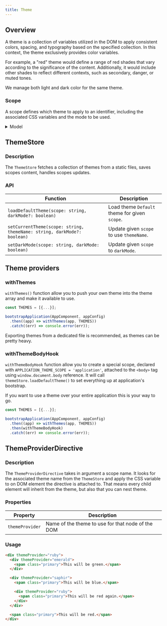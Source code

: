 ---
title: Theme
---

## Overview
A theme is a collection of variables utilized in the DOM to apply consistent colors, spacing, and typography based on the specified collection. In this context, the theme exclusively provides color variables.

For example, a "red" theme would define a range of red shades that vary according to the significance of the content. Additionally, it would include other shades to reflect different contexts, such as secondary, danger, or muted tones.

We manage both light and dark color for the same theme.

### Scope

A scope defines which theme to apply to an identifier, including the associated CSS variables and the mode to be used.

<details>
<summary>Model</summary>
```ts
{
    name: "Default",
    id: "default",
    colors: {
      background: "0 0% 100%",
      foreground: "225 11% 7%",
      card: "0 0% 100%",
      "card-foreground": "225 11% 7%",
      active: "219 97% 54%",
      "active-foreground": "0 0% 98%",
      "active-background": "219 97% 54% / 10%",
      primary: "219 97% 54%",
      "primary-foreground": "0 0% 98%",
      secondary: "240 4.8% 95.9%",
      "secondary-foreground": "240 5.9% 10%",
      muted: "240 4.8% 95.9%",
      "muted-foreground": "240 3.8% 46.1%",
      accent: "240 4.8% 95.9%",
      "accent-foreground": "240 5.9% 10%",
      destructive: "0 84.2% 60.2%",
      "destructive-foreground": "0 0% 98%",
      border: "240 5.9% 90%",
      input: "240 5.9% 90%",
      ring: "225 11% 7%",
    },
    colorsDark: {
      background: "240 10% 3.9%",
      foreground: "0 0% 98%",
      card: "240 10% 3.9%",
      "card-foreground": "0 0% 98%",
      active: "0 0% 98%",
      "active-foreground": "240 5.9% 10%",
      "active-background": "0 0% 98% / 10%",
      primary: "0 0% 98%",
      "primary-foreground": "240 5.9% 10%",
      secondary: "240 3.7% 15.9%",
      "secondary-foreground": "0 0% 98%",
      muted: "240 3.7% 15.9%",
      "muted-foreground": "240 5% 64.9%",
      accent: "240 3.7% 15.9%",
      "accent-foreground": "0 0% 98%",
      destructive: "0 62.8% 30.6%",
      "destructive-foreground": "0 0% 98%",
      border: "240 3.7% 15.9%",
      input: "240 3.7% 15.9%",
      ring: "240 4.9% 83.9%",
    },
  }
```
</details>


## ThemeStore

### Description

The `ThemeStore` fetches a collection of themes from a static files, saves scopes content, handles scopes updates.

### API

| Function                                                                | Description                                   |
| ----------------------------------------------------------------------- | --------------------------------------------- |
| `loadDefaultTheme(scope: string, darkMode?: boolean)`                   | Load theme `Default` theme for given `scope`. |
| `setCurrentTheme(scope: string, themeName: string, darkMode?: boolean)` | Update given `scope` to use `themeName`.      |
| `setDarkMode(scope: string, darkMode: boolean)`                         | Update given `scope` to `darkMode`.           |



## Theme providers

### withThemes

`withThemes()` function allow you to push your own theme into the theme array and make it available to use.

```ts
const THEMES = [{...}];

bootstrapApplication(AppComponent, appConfig)
  .then((app) => withThemes(app, THEMES))
  .catch((err) => console.error(err));
```

Exporting themes from a dedicated file is recommended, as themes can be pretty heavy.

### withThemeBodyHook

`withThemeBodyHook` function allow you to create a special scope, declared with `APPLICATION_THEME_SCOPE = 'application'`, attached to the `<body>` tag using `window.document.body` reference. It will call `themeStore.loadDefaultTheme()` to set everything up at application's bootstrap.

If you want to use a theme over your entire application this is your way to go.

```ts
const THEMES = [{...}];

bootstrapApplication(AppComponent, appConfig)
  .then((app) => withThemes(app, THEMES))
  .then(withThemeBodyHook)
  .catch((err) => console.error(err));
```



## ThemeProviderDirective

### Description

The `ThemeProviderDirective` takes in argument a scope name. It looks for the associated theme name from the `ThemeStore` and apply the CSS variable to on DOM element the directive is attached to. That means every child element will inherit from the theme, but also that you can nest theme.

### Properties

| Property        | Description                                       |
| --------------- | ------------------------------------------------- |
| `themeProvider` | Name of the theme to use for that node of the DOM |

### Usage

```html
<div themeProvider="ruby">
  <div themeProvider="emerald">
    <span class="primary">This will be green.</span>
  </div>

  <div themeProvider="saphir">
    <span class="primary">This will be blue.</span>

    <div themeProvider="ruby">
      <span class="primary">This will be red again.</span>
    </div>
  </div>

  <span class="primary">This will be red.</span>
</div>
```